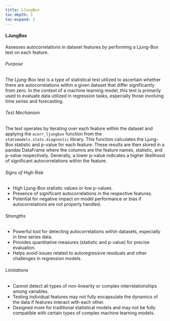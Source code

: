 ```yaml
---
title: LJungBox
toc-depth: 3
toc-expand: 3
---
```







#### LJungBox

Assesses autocorrelations in dataset features by performing a Ljung-Box test on each feature.

###### Purpose

The Ljung-Box test is a type of statistical test utilized to ascertain whether there are autocorrelations within a
given dataset that differ significantly from zero. In the context of a machine learning model, this test is
primarily used to evaluate data utilized in regression tasks, especially those involving time series and
forecasting.

###### Test Mechanism

The test operates by iterating over each feature within the dataset and applying the `acorr_ljungbox`
function from the `statsmodels.stats.diagnostic` library. This function calculates the Ljung-Box statistic and
p-value for each feature. These results are then stored in a pandas DataFrame where the columns are the feature names,
statistic, and p-value respectively. Generally, a lower p-value indicates a higher likelihood of significant
autocorrelations within the feature.

###### Signs of High Risk

- High Ljung-Box statistic values or low p-values.
- Presence of significant autocorrelations in the respective features.
- Potential for negative impact on model performance or bias if autocorrelations are not properly handled.

###### Strengths

- Powerful tool for detecting autocorrelations within datasets, especially in time series data.
- Provides quantitative measures (statistic and p-value) for precise evaluation.
- Helps avoid issues related to autoregressive residuals and other challenges in regression models.

###### Limitations

- Cannot detect all types of non-linearity or complex interrelationships among variables.
- Testing individual features may not fully encapsulate the dynamics of the data if features interact with each other.
- Designed more for traditional statistical models and may not be fully compatible with certain types of complex
  machine learning models.




 